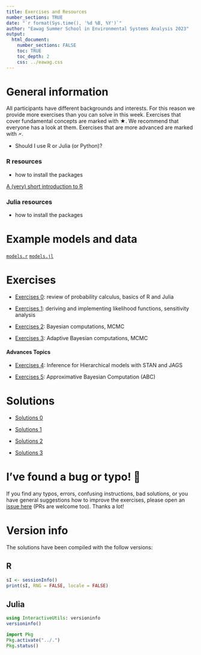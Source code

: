 ```yaml
---
title: Exercises and Resources
number_sections: TRUE
date: "`r format(Sys.time(), '%d %B, %Y')`"
author: "Eawag Summer School in Environmental Systems Analysis 2023"
output:
  html_document:
    number_sections: FALSE
    toc: TRUE
    toc_depth: 2
    css: ../eawag.css
---
```


# General information


All participants have different backgrounds and interests. For this
reason we provide more exercises than you can solve in this
week. Exercises that cover fundamental concepts are marked with ★. We
recommend that everyone has a look at them. Exercises that are more
advanced are marked with 🗲.

- Should I use R or Julia (or Python)?

### R resources

- how to install the packages

[A (very) short introduction to R](assets/A (very) short introduction to R.pdf){target="_blank"}

### Julia resources

- how to install the packages

# Example models and data

[`models.r`](../models/models.r){target="_blank"}
[`models.jl`](../models/models.jl){target="_blank"}



# Exercises

- [Exercises 0](exercise_0.html): review of probability
  calculus, basics of R and Julia

- [Exercises 1](exercise_1.html): deriving and implementing likelihood
  functions, sensitivity analysis

- [Exercises 2](exercise_2.html): Bayesian computations, MCMC

- [Exercises 3](exercise_3.html): Adaptive Bayesian computations, MCMC

#### Advances Topics

- [Exercises 4](exercise_4.html): Inference for Hierarchical models
  with STAN and JAGS

- [Exercises 5](exercise_5.html): Approximative Bayesian Computation
  (ABC)


# Solutions

- [Solutions 0](exercise_0_solution.html)

- [Solutions 1](exercise_1_solution.html)

- [Solutions 2](exercise_2_solution.html)

- [Solutions 3](exercise_3_solution.html)


# I've found a bug or typo! 🐜

If you find any typos, errors, confusing instructions, bad solutions,
or you have general suggestions how to
improve the exercises, please open an
[issue here](https://github.com/scheidan/SiamSummerSchoolExercises/issues)
(PRs are welcome too). Thanks a lot!

# Version info {.tabset}

The solutions have been compiled with the follow versions:

## R
```r
sI <- sessionInfo()
print(sI, RNG = FALSE, locale = FALSE)
```

## Julia
```julia
using InteractiveUtils: versioninfo
versioninfo()
```

```julia
import Pkg
Pkg.activate("../.")
Pkg.status()
```
